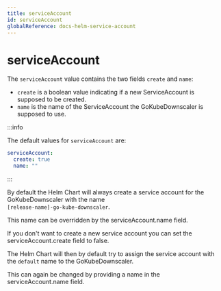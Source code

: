 ```yaml
---
title: serviceAccount
id: serviceAccount
globalReference: docs-helm-service-account
---
```


# serviceAccount

The `serviceAccount` value contains the two fields `create` and `name`:

- `create` is a boolean value indicating if a new ServiceAccount is supposed to be created.
- `name` is the name of the ServiceAccount the GoKubeDownscaler is supposed to use.

:::info

The default values for `serviceAccount` are:

```yaml
serviceAccount:
  create: true
  name: ""
```

:::

By default the Helm Chart will always create a service account for the GoKubeDownscaler with the name\
`[release-name]-go-kube-downscaler`.

This name can be overridden by the serviceAccount.name field.

If you don't want to create a new service account you can set the serviceAccount.create field to false.

The Helm Chart will then by default try to assign the service account with the `default` name to the GoKubeDownscaler.

This can again be changed by providing a name in the serviceAccount.name field.

